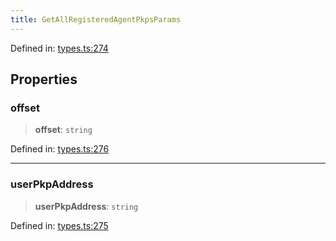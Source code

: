 ```yaml
---
title: GetAllRegisteredAgentPkpsParams
---
```


Defined in: [types.ts:274](https://github.com/LIT-Protocol/Vincent/blob/24971b3553e0b3a0f81730455f8a1892791091ad/packages/libs/contracts-sdk/src/types.ts#L274)

## Properties

### offset

> **offset**: `string`

Defined in: [types.ts:276](https://github.com/LIT-Protocol/Vincent/blob/24971b3553e0b3a0f81730455f8a1892791091ad/packages/libs/contracts-sdk/src/types.ts#L276)

***

### userPkpAddress

> **userPkpAddress**: `string`

Defined in: [types.ts:275](https://github.com/LIT-Protocol/Vincent/blob/24971b3553e0b3a0f81730455f8a1892791091ad/packages/libs/contracts-sdk/src/types.ts#L275)
